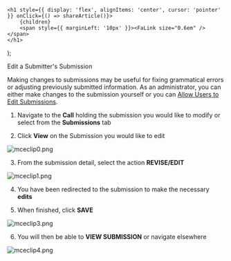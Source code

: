 

    <h1 style={{ display: 'flex', alignItems: 'center', cursor: 'pointer' }} onClick={() => shareArticle()}>
        {children} 
        <span style={{ marginLeft: '10px' }}><FaLink size="0.6em" /></span>
    </h1>
);

<ToastContainer />

<ClickableTitle>Edit a Submitter's Submission</ClickableTitle>




Making changes to submissions may be useful for fixing grammatical errors or adjusting previously submitted information. As an administrator, you can either make changes to the submission yourself or you can [Allow Users to Edit Submissions](https://docs-for-customers.slayte.com/hc/en-us/articles/4412149700627).


1. Navigate to the **Call** holding the submission you would like to modify or select from the **Submissions** tab


2. Click **View** on the Submission you would like to edit


![mceclip0.png](../../../resources/article-images/4413293400595-Edit-a-Submitter-s-Submission_1.png)


3. From the submission detail, select the action **REVISE/EDIT**


![mceclip1.png](../../../resources/article-images/4413293400595-Edit-a-Submitter-s-Submission_2.png)


4. You have been redirected to the submission to make the necessary **edits**


5. When finished, click **SAVE**


![mceclip3.png](../../../resources/article-images/4413293400595-Edit-a-Submitter-s-Submission_3.png)


6. You will then be able to **VIEW SUBMISSION** or navigate elsewhere


![mceclip4.png](../../../resources/article-images/4413293400595-Edit-a-Submitter-s-Submission_4.png)



